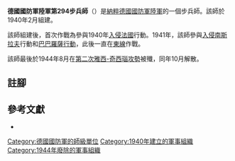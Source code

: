 {{infobox military unit
|unit_name = 德國國防軍陸軍第294步兵師
|image =
|image_size =
|dates = 1940年2月至1944年10月
|country = {{flag|Nazi Germany}}
|branch = [[納粹德國陸軍|陸軍]]
|type = [[步兵|步兵]]
|role =
|size = [[师_(军队)|師]]
|command_structure =
|garrison =
|garrison_label =
|nickname =
|motto =
|colors =
|colors_label =
|march =
|mascot =
|battles =
}}

'''德國國防軍陸軍第294步兵師'''（{{lang-de|'''294. Infanterie-Division'''}}）是[[納粹德國|納粹德國]][[德國國防軍|國防軍]][[納粹德國陸軍|陸軍]]的一個步兵師。該師於1940年2月組建{{cfn|Mitcham|y=2007}}。

該師組建後，首次作戰為參與1940年[[法國戰役|入侵法國]]行動。1941年，該師參與[[南斯拉夫戰役|入侵南斯拉夫]]行動和[[巴巴羅薩行動|巴巴羅薩行動]]，此後一直在[[苏德战争|東線]]作戰。

該師最後於1944年8月在[[第二次雅西-奇西瑙攻勢|第二次雅西-奇西瑙攻勢]]被殲，同年10月解散。

== 註腳 ==
{{reflist}}

== 參考文獻 ==
* {{Cite book|last=Mitcham|first=Samuel W.|title=German Order of Battle. Volume Two: 291st-999th Infantry Divisions, Named Infantry Divisions, and Special Divisions in WWII|publisher=Stackpole Books|year=2007|isbn=9780811734165|location=|author-link=Samuel W. Mitcham|ref={{sfnRef|Mitcham|y=2007}}}}

{{mil-stub}}
{{德國國防軍陸軍的步兵師}}
[[Category:德國國防軍的師級單位|Category:德國國防軍的師級單位]]
[[Category:1940年建立的軍事組織|Category:1940年建立的軍事組織]]
[[Category:1944年廢除的軍事組織|Category:1944年廢除的軍事組織]]